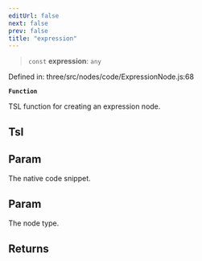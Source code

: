 ```yaml
---
editUrl: false
next: false
prev: false
title: "expression"
---
```


> `const` **expression**: `any`

Defined in: three/src/nodes/code/ExpressionNode.js:68

**`Function`**

TSL function for creating an expression node.

## Tsl

## Param

The native code snippet.

## Param

The node type.

## Returns
